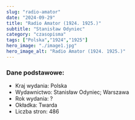 ```yaml
---
slug: "radio-amator"
date: "2024-09-29"
title: "Radio Amator (1924. 1925.)"
subtitle: "Stanisław Odyniec"
category: "czasopisma"
tags: ["Polska","1924","1925"]
hero_image: "./image1.jpg"
hero_image_alt: "Radio Amator (1924. 1925.)"
---
```


### Dane podstawowe:

- Kraj wydania: Polska
- Wydawnictwo: Stanisław Odyniec; Warszawa
- Rok wydania: ?
- Okładka: Twarda
- Liczba stron: 486
